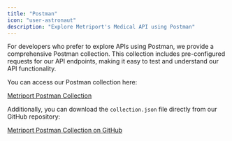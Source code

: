 ```yaml
---
title: "Postman"
icon: "user-astronaut"
description: "Explore Metriport's Medical API using Postman"
---
```


For developers who prefer to explore APIs using Postman, we provide a comprehensive Postman collection. This collection includes pre-configured requests for our API endpoints, making it easy to test and understand our API functionality.

You can access our Postman collection here:

[Metriport Postman Collection](https://www.postman.com/metriport/metriport-api/folder/7zl228v/medical)

Additionally, you can download the `collection.json` file directly from our GitHub repository:

[Metriport Postman Collection on GitHub](https://github.com/metriport/metriport/tree/develop/postman)
